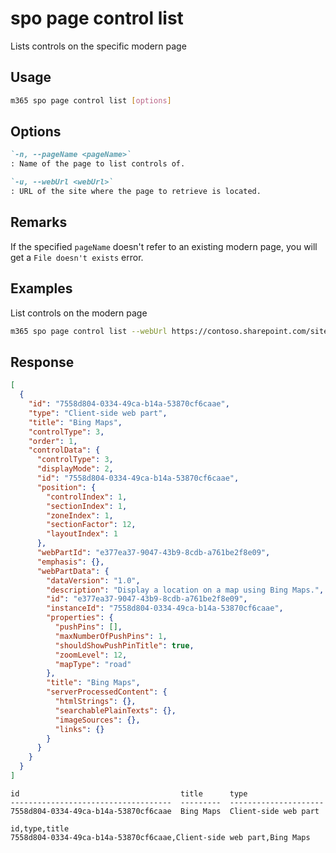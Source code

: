 
# spo page control list

Lists controls on the specific modern page

## Usage

```sh
m365 spo page control list [options]
```

## Options

```md defintion-list
`-n, --pageName <pageName>`
: Name of the page to list controls of.

`-u, --webUrl <webUrl>`
: URL of the site where the page to retrieve is located.
```

<Global />

## Remarks

If the specified `pageName` doesn't refer to an existing modern page, you will get a `File doesn't exists` error.

## Examples

List controls on the modern page

```sh
m365 spo page control list --webUrl https://contoso.sharepoint.com/sites/team-a --pageName home.aspx
```


## Response

<Tabs>
  <TabItem value="JSON">

  ```json
  [
    {
      "id": "7558d804-0334-49ca-b14a-53870cf6caae",
      "type": "Client-side web part",
      "title": "Bing Maps",
      "controlType": 3,
      "order": 1,
      "controlData": {
        "controlType": 3,
        "displayMode": 2,
        "id": "7558d804-0334-49ca-b14a-53870cf6caae",
        "position": {
          "controlIndex": 1,
          "sectionIndex": 1,
          "zoneIndex": 1,
          "sectionFactor": 12,
          "layoutIndex": 1
        },
        "webPartId": "e377ea37-9047-43b9-8cdb-a761be2f8e09",
        "emphasis": {},
        "webPartData": {
          "dataVersion": "1.0",
          "description": "Display a location on a map using Bing Maps.",
          "id": "e377ea37-9047-43b9-8cdb-a761be2f8e09",
          "instanceId": "7558d804-0334-49ca-b14a-53870cf6caae",
          "properties": {
            "pushPins": [],
            "maxNumberOfPushPins": 1,
            "shouldShowPushPinTitle": true,
            "zoomLevel": 12,
            "mapType": "road"
          },
          "title": "Bing Maps",
          "serverProcessedContent": {
            "htmlStrings": {},
            "searchablePlainTexts": {},
            "imageSources": {},
            "links": {}
          }
        }
      }
    }
  ]
  ```

  </TabItem>
  <TabItem value="Text">

  ```text
  id                                    title      type
  ------------------------------------  ---------  ---------------------
  7558d804-0334-49ca-b14a-53870cf6caae  Bing Maps  Client-side web part
  ```

  </TabItem>
  <TabItem value="CSV">

  ```csv
  id,type,title
  7558d804-0334-49ca-b14a-53870cf6caae,Client-side web part,Bing Maps
  ```

  </TabItem>
</Tabs>

